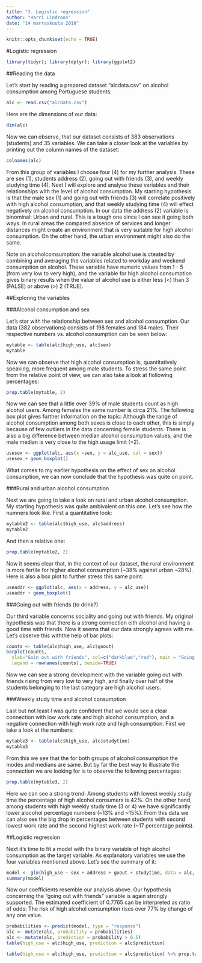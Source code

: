 ```yaml
---
title: "3. Logistic regression"
author: "Harri Lindroos"
date: "14 marraskuuta 2018"
---
```

```r
knitr::opts_chunk$set(echo = TRUE)
```

#Logistic regression

```r
library(tidyr); library(dplyr); library(ggplot2)
```

##Reading the data

Let's start by reading a prepared dataset "alcdata.csv" on alcohol consumption among Portuguese students:

```r
alc <- read.csv("alcdata.csv")
```

Here are the dimensions of our data:

```r
dim(alc)
```


Now we can observe, that our dataset consists of 383 observations (students) and 35 variables. We can take a closer look at the variables by printing out the column names of the dataset:

```r
colnames(alc)
```

From this group of variables I choose four (4) for my further analysis. These are sex (1), students address (2), going out with friends (3), and weekly studying time (4). Next I will explore and analyse these variables and their relationships with the level of alcohol consumption. My starting hypothesis is that the male sex (1) and going out with friends (3) will correlate positively with high alcohol consumption, and that weekly studying time (4) will effect negatively on alcohol consumption. In our data the address (2) variable is binominal: Urban and rural. This is a tough one since I can see it going both ways. In rural areas the compared absence of services and longer distances might create an environment that is very suitable for high alcohol consumption. On the other hand, the urban environment might also do the same.

Note on alcoholcomsumption: the variable alcohol use is cteated by combining and averaging the variables related to workday and weekend consumption on alcohol. These variable have numeric values from 1 - 5 (from very low to very high), and the variable for high alcohol consumption gives binary results when the value of alcohol use is either less (<) than 3 (FALSE) or above (>) 2 (TRUE).

##Exploring the variables

###Alcohol consumption and sex

Let's star with the relationship between sex and alcohol consumption. Our data (382 observations) consists of 198 females and 184 males. Their respective numbers vs. alcohol consumption can be seen below: 

```r
mytable <- table(alc$high_use, alc$sex)
mytable
```

Now we can observe that high alcohol consumption is, quantitatively speaking, more frequent among male students. To stress the same point from the relative point of view, we can also take a look at flollowing percentages:

```r
prop.table(mytable, 2)
```

Now we can see that a little over 39% of male students count as high alcohol users. Among females the same number is circa 21%. The following box plot gives further information on the topic: Although the range of alcohol consumption among both sexes is close to each other, this is simply because of few outliers in the data concerning female students. There is also a big difference between median alcohol consumption values, and the male median is very close to the high usage limit (>2).

```r
usesex <- ggplot(alc, aes(x =sex, y = alc_use, col = sex))
usesex + geom_boxplot()
```

What comes to my earlier hypothesis on the effect of sex on alcohol consumption, we can now conclude that the hypothesis was quite on point.

###Rural and urban alcohol consumption

Next we are going to take a look on rural and urban alcohol consumption. My starting hypothesis was quite ambivalent on this one. Let's see how the numners look like. First a quantitative look:  

```r
mytable2 <- table(alc$high_use, alc$address)
mytable2
```

And then a relative one:


```r
prop.table(mytable2, 2)
```

Now it seems clear that, in the context of our dataset, the rural environment is more fertile for higher alcohol consumption (~38% against urban ~28%). Here is also a box plot to further stress this same point:

```r
useaddr <- ggplot(alc, aes(x = address, y = alc_use))
useaddr + geom_boxplot()
```

###Going out with friends (to drink?)

Our third variable concerns sociality and going out with friends. My original hypothesis was that there is a strong connection eith alcohol and having a good time with friends. Now it seems that our data strongly agrees with me. Let's observe this withthe help of bar plots:

```r
counts <- table(alc$high_use, alc$goout)
barplot(counts,
  xlab="Goin out with friends", col=c("darkblue","red"), main = "Going out with friends and alcohol consumption",
  legend = rownames(counts), beside=TRUE)
```

Now we can see a strong development with the variable going out with friends rising from very low to very high, and finally over half of the students belonging to the last category are high alcohol users.

###Weekly study time and alcohol consumption

Last but not least I was quite confident that we would see a clear connection with low work rate and high alcohol consumption, and a negative connection with high work rate and high consumption. First we take a look at the numbers:


```r
mytable3 <- table(alc$high_use, alc$studytime)
mytable3
```

From this we see that the for both groups of alcohol consumption the modes and medians are same. But by far the best way to illustrate the connection we are looking for is to observe the following percentages:

```r
prop.table(mytable3, 2)
```

Here we can see a strong trend: Among students with lowest weekly study time the percentage of high alcohol consumers is 42%. On the other hand, among students with high weekly study time (3 or 4) we have significantly lower alocohol percentage numbers (~13% and ~15%). From this data we can also see the big drop in percentages between students with second lowest work rate and the second highest work rate (~17 percentage points).

##Logistic regression

Next it's time to fit a model with the binary variable of high alcohol consumption as the target variable. As explanatory variables we use the four variables mentioned above. Let's see the summary of it: 

```r
model <- glm(high_use ~ sex + address + goout + studytime, data = alc, family = "binomial")
summary(model)
```

Now our coefficients resemble our analysis above. Our hypothesis concerning the "going out with friends" variable is again strongly supported. The estimated coefficient of 0.7765 can be interpreted as ratio of odds: The risk of high alcohol consumption rises over 77% by change of any one value. 

```r
probabilities <- predict(model, type = "response")
alc <- mutate(alc, probability = probabilities)
alc <- mutate(alc, prediction = probability > 0.5)
table(high_use = alc$high_use, prediction = alc$prediction)
```




```r
table(high_use = alc$high_use, prediction = alc$prediction) %>% prop.table %>% addmargins
```






